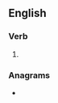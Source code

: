 ==English==

===Verb===
{{head|en|verb form}}

# {{en-past of|imprecate}}

===Anagrams===
* {{anagrams|en|mercaptide}}